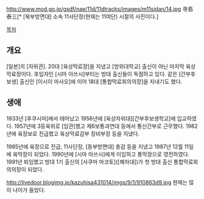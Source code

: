 http://www.mod.go.jp/gsdf/nae/11d/11dtracks/images/m11sidan/14.jpg
寺島泰三[* [북부방면대] 소속 11사단장(현재는 11여단) 시절의 사진이다.]

[[목차]]
== 개요 ==
[일본]의 [자위관]. 20대 [육상막료장]을 지냈고 [방위대학교] 출신이 아닌 마지막 육상막료장이다. 후임자인 [시마 아쓰시]부터는 방대 출신들이 독점하고 있다. 같은 [간부후보생] 출신인 [이시이 마사오]에 이어 18대 [통합막료회의의장]을 지내기도 했다.
== 생애 ==
1933년 [후쿠시마]에서 태어났고 1956년에 [육상자위대][간부후보생학교]에 입교하였다. 1957년에 3등육위로 [임관]했고 제6보통과연대 등에서 통신간부로 근무했다. 1982년에 육장보로 진급했고 육상막료감부 장비부장 등을 지냈다.

1985년에 육장으로 진급, 11사단장, [동부방면대] 총감 등을 지냈고 1987년 12월 11일에 육막장이 되었다. 1990년에 [시마 아쓰시]에게 이임하고 통막장으로 영전하였다. 1991년 퇴임했고 방대 1기 출신의 [사쿠마 마코토]([해자대])가 첫 방대 출신 통합막료회의의장이 되었다.

http://livedoor.blogimg.jp/kazuhisa431014/imgs/9/1/910863d9.jpg
현재는 많이 나이가 들었다.
